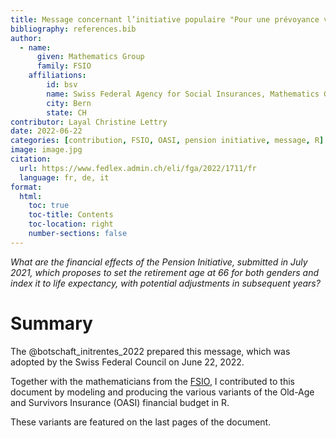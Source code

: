 ```yaml
---
title: Message concernant l’initiative populaire "Pour une prévoyance vieillesse sûre et pérenne (initiative sur les rentes)"
bibliography: references.bib
author:
  - name: 
      given: Mathematics Group
      family: FSIO
    affiliations:
        id: bsv
        name: Swiss Federal Agency for Social Insurances, Mathematics Group
        city: Bern
        state: CH
contributor: Layal Christine Lettry
date: 2022-06-22
categories: [contribution, FSIO, OASI, pension initiative, message, R]
image: image.jpg
citation: 
  url: https://www.fedlex.admin.ch/eli/fga/2022/1711/fr
  language: fr, de, it 
format:
  html:
    toc: true
    toc-title: Contents
    toc-location: right
    number-sections: false
---
```


*What are the financial effects of the Pension Initiative, submitted in July 2021, which proposes to set the retirement age at 66 for both genders and index it to life expectancy, with potential adjustments in subsequent years?*

# Summary

The @botschaft_initrentes_2022 prepared this message, which was adopted by the Swiss Federal Council on June 22, 2022.

Together with the mathematicians from the [FSIO](https://www.bsv.admin.ch/bsv/en/home.html), I contributed to this document by modeling and producing the various variants of the Old-Age and Survivors Insurance (OASI) financial budget in R.

These variants are featured on the last pages of the document.
